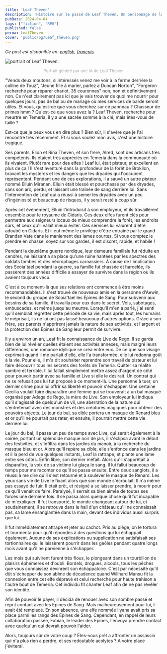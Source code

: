 ```yaml
---
title: 'Leaf Theven'
description: 'Histoire sur le passé de Leaf Theven. Un personnage de la partie du jeu de role The Witcher que je joue.'
pubDate: 2024-04-04
tags: ["fiction", "RPG"]
published: false
perma: LeafTheven
cover: 'public/og/Leaf_Theven.png'
---
```


*Ce post est disponible en: [english](/posts/LeafTheven/), [français](/posts/LeafTheven/fr/).*

<Image 
    src={leaf} 
    class="img-50 img-mobile"
    alt="portrait of Leaf Theven."
/>

<p style="
    text-align: center;
    font-size: small;
    color: darkgray;
">Portrait généré par une IA de Leaf Theven</p>

"Vends deux moutons, si intéressés venez me voir à la ferme derrière la colline de Touz", "Jeune fille à marier, parlez a Duncan Norton", "Forgeron recherché pour réparer chariot. 35 couronnes" non, non et définitivement non. Ce n'est clairement pas ici que je vais trouver de quoi me nourrir pour quelques jours, pas de bal ou de mariage où mes services de barde seront utiles.
Et vous, qu'est-ce que vous cherchez sur ce panneau ? Chasseur de primes hmm ? Qu'est-ce que vous avez la ? Leaf Theven, recherché pour meurtre en Temeria, il y a une sacrée somme à la clé, mais êtes-vous de taille ?

Est-ce que je peux vous en dire plus ? Bien sûr, il s'avère que je l'ai rencontré très récemment. Et si vous voulez mon avis, c'est une histoire tragique.

Ses parents, Elion et Rina Theven, et son frère, Alred, sont des artisans très compétents. Ils étaient très appréciés en Temeria dans la communauté où ils vivaient. Plutôt rare pour des elfes ! Leaf lui, était pisteur, et excellent en plus de ça ! Il s'est aventuré dans la profondeur de la forêt de Brokilon, bravant les mystères et les dangers que les dryades qui l'occupent représentent. Pendant une de ces explorations, il a sauvé un autre pisteur nommé Elluin Miranan. Elluin était blessé et pourchassé par des dryades, sans son arc, perdu, et laissant une traînée de sang derrière lui. Sans l'intervention de Leaf qui a réussi à semer les dryades avec un peu d'ingéniosité et beaucoup de risques, il y serait resté à coup sûr.

Après cet évènement, Elluin l'introduisit à son employeur, et ils travaillèrent ensemble pour le royaume de Cidaris. Ces deux elfes furent clés pour permettre aux seigneurs locaux de mieux comprendre la forêt, les endroits sûrs, et ceux qu'il valait mieux éviter. Ces services lui valurent d'être adoubé en Cidaris. Et il eut même le privilège d'être entraîné par le grand Brandan Vate dans le maniement des lames courtes. Si vous comptez le prendre en chasse, soyez sur vos gardes, il est discret, rapide, et habile !

Pendant la deuxième guerre nordique, leur demeure familiale fut réduite en cendres, ne laissant a sa place qu'une ruine hantées par les spectres des soldats tombés et des nécrophages carnassiers. À cause de l'implication des Scoia'tael pendant la guerre, sa famille fut chassée et harcelée, ils passèrent des années difficile à essayer de survivre dans la région où ils avaient toujours vécu.

C'est à ce moment-là que ses relations ont commencé à être moins recommandables. Il s'est trouvé de nouveaux amis en la personne d'Aewin, le second du groupe de Scoia'tael les Epines de Sang. Pour subvenir aux besoins de sa famille, il travailla pour eux dans le secret. Vols, sabotages, embuscades, et même jusqu'au meurtre. Lorsqu'il m'en a parlé, j'ai senti qu'il semblait regretter cette période de sa vie, mais après tout, les humains le méprisait, ils ne lui ont pas laissé beaucoup d'autres options. Grâce à son frère, ses parents n'apprirent jamais la nature de ses activités, et l'argent et la protection des Epines de Sang leur permit de survivre.

Il y a environ un an, Leaf fit la connaissance de Live de Rego. Il se garda bien de lui révéler quelles étaient ses activités annexes, mais malgré leurs différences, une romance idyllique se créa entre eux. De ce que son visage exprimait quand il me parlait d'elle, elle l'a transformée, elle lui redonna goût à la vie. Pour elle, il m'a dit souhaiter reprendre son travail de pisteur et lui faire découvrir tous les secrets des forêts de Temeria. Quitter sa réalité sombre et terrible. Il lui fallait simplement mettre assez d'argent de côté pour pouvoir partir avec sa famille et Live si elle le désirait. Un contrat qui ne se refusait pas lui fut proposé à ce moment-là. Une personne à tuer, un dernier crime pour lui offrir sa liberté et pouvoir s'échapper. Une certaine Cecilia voulait faire disparaître une femme qui se trouverait à un bal masqué organisé par Adega de Rego, la mère de Live. Son employeur lui indiqua qu'il s'agissait de quelqu'un de vil, une aberration de la nature qui s'entretenait avec des monstres et des créatures magiques pour obtenir des pouvoirs abjects. Le jour du bal, sa cible portera un masque de Renard bleu et or qu'il ne pourrait pas rater, et ensuite, il pourrait mettre cette vie derrière lui.

Le jour du bal, il passa un peu de temps avec Live, qui serait également à la soirée, portant un splendide masque noir de jais, il s'éclipsa avant le début des festivités, et s'infiltra dans les jardins du manoir, à la recherche du masque bleu et or. Alors qu'il repère sa cible, elle s'enfonce dans les jardins et il la perd de vue quelques instants, Leaf la rattrape, et plante une lame entre ses côtes. Enfin libre, son dernier méfait. Alors qu'il s'apprêtait à disparaître, la voix de sa victime lui glaça le sang. Il lui fallut beaucoup de temps pour me raconter ce qu'il se passa ensuite. Entre deux sanglots, il a réussi à me dire qu'il s'est retourné et à soulever le masque de Renard. Les yeux sans vie de Live le fixant alors que son monde s'écroulait. Il n'a même pas essayé de fuir. Il était prêt, et résigné a se laisser prendre, à mourir pour ce qu'il venait de faire.
Paralysé, il serrait sa bien aimée de toutes ses forces une dernière fois. Il se passa alors quelque chose qu'il fut incapable de m'expliquer. Il fut transporté, le monde changeant autour de lui, et soudainement, il se retrouva dans le hall d'un château qu'il ne connaissait pas, sa lame ensanglantée dans la main, devant des individus aussi surpris que lui.

Il fut immédiatement attrapé et jeter au cachot. Pris au piège, on le tortura et tourmenta pour qu'il répondes à des questions qui lui échappait également. Aucune de ses explications ou supplication ne satisfaisait ses tortionnaires qui le laissèrent pourrir dans les geôles pendant quatre longs mois avant qu'il ne parvienne à s'échapper.

Les mois qui suivirent furent très flous, le plongeant dans un tourbillon de plaisirs éphémères et d'oubli. Bordels, drogues, alcools, tous les pêchés que vous connaissez devinrent son échappatoire. C'est par nécessité qu'il dût s'échapper de son abîme de décadence quand Willhard Mansu fit la connexion entre cet elfe dépravé et celui recherché pour haute trahison a l'autre bout de Temeria. Cet individu fit chanter Leaf afin de ne pas révéler son identité.

Afin de pouvoir le payer, il décida de renouer avec son sombre passé et reprit contact avec les Epines de Sang. Mais malheureusement pour lui, il avait été remplacé. En son absence, une elfe nommée Ilyana avait pris sa place parmi les rangs des Epines de Sang. Cependant, en rappel de leurs collaboration passée, Fabian, le leader des Epines, l'envoya prendre contact avec quelqu'un qui devrait pouvoir l'aider. 

Alors, toujours sûr de votre coup ? Êtes-vous prêt a affronter un assassin qui n'a plus rien a perdre, et ses redoutable acolytes ? A votre place j'éviterai.